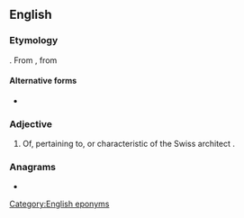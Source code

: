 ==English==

===Etymology===
{{suffix|en|Corbusier|ian|alt1=Corbus(ier)}}. From {{der|en|fr|Corbusier}}, from {{der|en|fro|corbusier}}

====Alternative forms====
* {{alter|en|Corbusierian}}

===Adjective===
{{en-adj}}

# Of, pertaining to, or characteristic of the Swiss architect {{w|lang=en|Le Corbusier}}.

===Anagrams===
* {{anagrams|en|a=abcinorsu|conurbias}}

[[Category:English eponyms]]